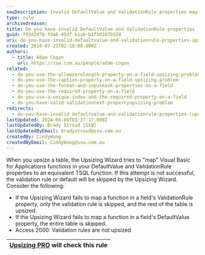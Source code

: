 ```yaml
---
seoDescription: Invalid DefaultValue and ValidationRule properties may prevent successful upsizing of Access tables to SQL Server.
type: rule
archivedreason:
title: Do you have invalid DefaultValue and ValidationRule properties (Upsizing problem)?
guid: 793d2978-fd46-45df-b1ab-b1f10187b559
uri: do-you-have-invalid-defaultvalue-and-validationrule-properties-upsizing-problem
created: 2010-07-23T02:18:00.000Z
authors:
  - title: Adam Cogan
    url: https://ssw.com.au/people/adam-cogan
related:
  - do-you-use-the-allowzerolength-property-on-a-field-upsizing-problem
  - do-you-use-the-caption-property-on-a-field-upsizing-problem
  - do-you-use-the-format-and-inputmask-properties-on-a-field
  - do-you-use-the-required-property-on-a-field
  - do-you-use-a-unique-index-and-the-required-property-on-a-field
  - do-you-have-valid-validationtext-propertyupsizing-problem
redirects:
  - do-you-have-invalid-defaultvalue-and-validationrule-properties-(upsizing-problem)
lastUpdated: 2024-06-08T03:27:17.000Z
lastUpdatedBy: Brady Stroud [SSW]
lastUpdatedByEmail: bradystroud@ssw.com.au
createdBy: CindyWang
createdByEmail: CindyWang@ssw.com.au
---
```


When you upsize a table, the Upsizing Wizard tries to "map" Visual Basic for Applications functions in your DefaultValue and ValidationRule properties to an equivalent TSQL function. If this attempt is not successful, the validation rule or default will be skipped by the Upsizing Wizard. Consider the following:
- If the Upsizing Wizard fails to map a function in a field's ValidationRule property, only the validation rule is skipped, and the rest of the table is upsized.
- If the Upsizing Wizard fails to map a function in a field's DefaultValue property, the entire table is skipped.
- Access 2000: Validation rules are not upsized

| [Upsizing PRO](http://www.ssw.com.au/ssw/UpsizingPRO) will check this rule |
| -------------------------------------------------------------------------- |
